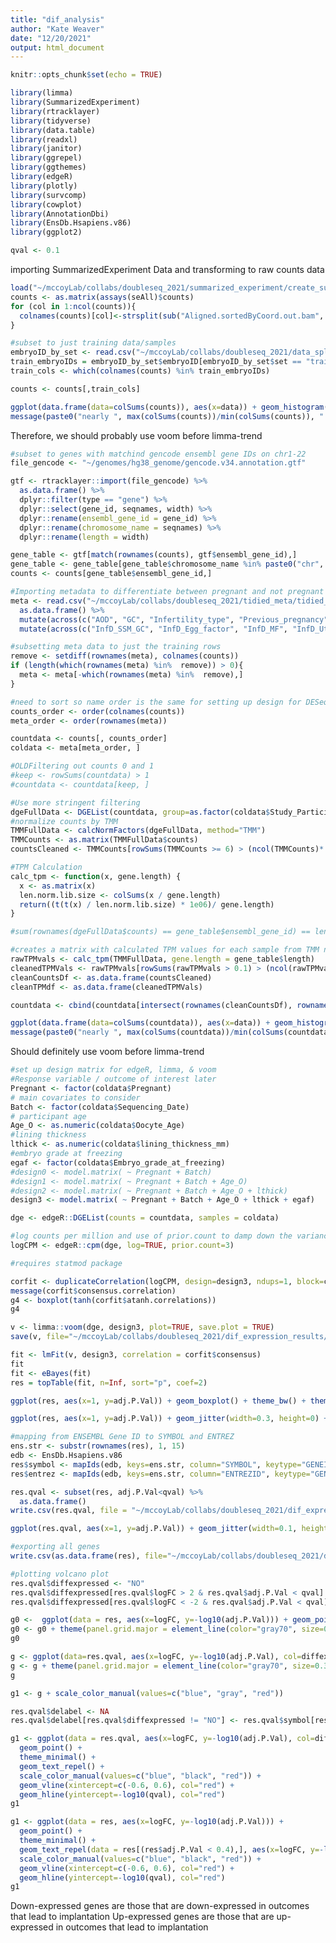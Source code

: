 ```yaml
---
title: "dif_analysis"
author: "Kate Weaver"
date: "12/20/2021"
output: html_document
---
```


```r
knitr::opts_chunk$set(echo = TRUE)
```

```r
library(limma)
library(SummarizedExperiment)
library(rtracklayer)
library(tidyverse)
library(data.table)
library(readxl)
library(janitor)
library(ggrepel)
library(ggthemes)
library(edgeR)
library(plotly)
library(survcomp)
library(cowplot)
library(AnnotationDbi)
library(EnsDb.Hsapiens.v86)
library(ggplot2)
```

```r
qval <- 0.1
```

importing SummarizedExperiment Data and transforming to raw counts data
```r
load("~/mccoyLab/collabs/doubleseq_2021/summarized_experiment/create_summarized_experiment_allNov2021.Rdata")
counts <- as.matrix(assays(seAll)$counts)
for (col in 1:ncol(counts)){
  colnames(counts)[col]<-strsplit(sub("Aligned.sortedByCoord.out.bam", "", colnames(counts)[col]), "_")[[1]][1]
}
```

```r
#subset to just training data/samples
embryoID_by_set <- read.csv("~/mccoyLab/collabs/doubleseq_2021/data_split/embryo_bySet_full_kw_20211217.csv", col.names=c("embryoID", "set"))
train_embryoIDs = embryoID_by_set$embryoID[embryoID_by_set$set == "train"]
train_cols <- which(colnames(counts) %in% train_embryoIDs)

counts <- counts[,train_cols]

ggplot(data.frame(data=colSums(counts)), aes(x=data)) + geom_histogram() + theme_bw() + theme(panel.background = element_blank(), panel.grid = element_blank()) #library size is right-skewed, normal distribution, but fairly variable
message(paste0("nearly ", max(colSums(counts))/min(colSums(counts)), " fold difference between largest and smallest library size for training samples before filtering"))
```

Therefore, we should probably use voom before limma-trend

```r
#subset to genes with matchind gencode ensembl gene IDs on chr1-22
file_gencode <- "~/genomes/hg38_genome/gencode.v34.annotation.gtf"

gtf <- rtracklayer::import(file_gencode) %>% 
  as.data.frame() %>% 
  dplyr::filter(type == "gene") %>% 
  dplyr::select(gene_id, seqnames, width) %>% 
  dplyr::rename(ensembl_gene_id = gene_id) %>% 
  dplyr::rename(chromosome_name = seqnames) %>% 
  dplyr::rename(length = width)

gene_table <- gtf[match(rownames(counts), gtf$ensembl_gene_id),]
gene_table <- gene_table[gene_table$chromosome_name %in% paste0("chr", 1:22),]
counts <- counts[gene_table$ensembl_gene_id,]

```

```r
#Importing metadata to differentiate between pregnant and not pregnant and other main covariates
meta <- read.csv("~/mccoyLab/collabs/doubleseq_2021/tidied_meta/tidied_meta_CREATE_kw_20211217.csv", row.names = 1) %>% 
  as.data.frame() %>% 
  mutate(across(c("AOD", "GC", "Infertility_type", "Previous_pregnancy", "Past_surgical_hist", "Pregnant", "Ongoing_pregnancy", "Final_outcome", "Embryo_grade_at_freezing", "Interpretation", "cDNA_RT_Date", "Library_Prep_Date", "Sequencing_Date", "Study_Participant_ID"), as.factor)) %>%
  mutate(across(c("InfD_SSM_GC", "InfD_Egg_factor", "InfD_MF", "InfD_Uterine_factor", "InfD_TF", "InfD_RPL", "InfD_RIF", "InfD_Unexplained", "PMdH_none", "PMdH_vasculitis", "PMdH_immune", "PMdH_stress_hormones"), as.factor))

#subsetting meta data to just the training rows            
remove <- setdiff(rownames(meta), colnames(counts))
if (length(which(rownames(meta) %in%  remove)) > 0){
  meta <- meta[-which(rownames(meta) %in%  remove),]
}

#need to sort so name order is the same for setting up design for DESeq experiment
counts_order <- order(colnames(counts))
meta_order <- order(rownames(meta))

countdata <- counts[, counts_order]
coldata <- meta[meta_order, ]
```

```r
#OLDFiltering out counts 0 and 1
#keep <- rowSums(countdata) > 1
#countdata <- countdata[keep, ]

#Use more stringent filtering
dgeFullData <- DGEList(countdata, group=as.factor(coldata$Study_Participant_ID))
#normalize counts by TMM
TMMFullData <- calcNormFactors(dgeFullData, method="TMM")
TMMCounts <- as.matrix(TMMFullData$counts)
countsCleaned <- TMMCounts[rowSums(TMMCounts >= 6) > (ncol(TMMCounts)* .2),]

#TPM Calculation
calc_tpm <- function(x, gene.length) {
  x <- as.matrix(x)
  len.norm.lib.size <- colSums(x / gene.length)
  return((t(t(x) / len.norm.lib.size) * 1e06)/ gene.length)
}

#sum(rownames(dgeFullData$counts) == gene_table$ensembl_gene_id) == length(rownames(dgeFullData$counts)) --> TRUE

#creates a matrix with calculated TPM values for each sample from TMM normalized counts and the gene lengths
rawTPMvals <- calc_tpm(TMMFullData, gene.length = gene_table$length)
cleanedTPMVals <- rawTPMvals[rowSums(rawTPMvals > 0.1) > (ncol(rawTPMvals)*.2),]
cleanCountsDf <- as.data.frame(countsCleaned)
cleanTPMdf <- as.data.frame(cleanedTPMVals)

countdata <- cbind(countdata[intersect(rownames(cleanCountsDf), rownames(cleanTPMdf)),])
```

```r
ggplot(data.frame(data=colSums(countdata)), aes(x=data)) + geom_histogram() + theme_bw() + theme(panel.grid = element_blank(), panel.background = element_blank()) #library size is right-skewed, normal distribution, but fairly variable
message(paste0("nearly ", max(colSums(countdata))/min(colSums(countdata)), " fold difference between largest and smallest library size for training samples before filtering"))
```
Should definitely use voom before limma-trend

```r
#set up design matrix for edgeR, limma, & voom
#Response variable / outcome of interest later
Pregnant <- factor(coldata$Pregnant)
# main covariates to consider
Batch <- factor(coldata$Sequencing_Date)
# participant age
Age_O <- as.numeric(coldata$Oocyte_Age)
#lining thickness
lthick <- as.numeric(coldata$lining_thickness_mm)
#embryo grade at freezing
egaf <- factor(coldata$Embryo_grade_at_freezing)
#design0 <- model.matrix( ~ Pregnant + Batch)
#design1 <- model.matrix( ~ Pregnant + Batch + Age_O)
#design2 <- model.matrix( ~ Pregnant + Batch + Age_O + lthick)
design3 <- model.matrix( ~ Pregnant + Batch + Age_O + lthick + egaf)

dge <- edgeR::DGEList(counts = countdata, samples = coldata)

#log counts per million and use of prior.count to damp down the variance of logs of low counts
logCPM <- edgeR::cpm(dge, log=TRUE, prior.count=3)

#requires statmod package

corfit <- duplicateCorrelation(logCPM, design=design3, ndups=1, block=coldata$Study_Participant_ID) # A slow computation
message(corfit$consensus.correlation)
g4 <- boxplot(tanh(corfit$atanh.correlations))
g4

v <- limma::voom(dge, design3, plot=TRUE, save.plot = TRUE)
save(v, file="~/mccoyLab/collabs/doubleseq_2021/dif_expression_results/voomOut_trainSPA_withBatch.Rdata")

fit <- lmFit(v, design3, correlation = corfit$consensus)
fit
fit <- eBayes(fit)
res = topTable(fit, n=Inf, sort="p", coef=2)

ggplot(res, aes(x=1, y=adj.P.Val)) + geom_boxplot() + theme_bw() + theme(panel.grid = element_blank(), panel.background = element_blank()) + xlab("") + theme(axis.text.x=element_blank(), axis.ticks.x=element_blank())

ggplot(res, aes(x=1, y=adj.P.Val)) + geom_jitter(width=0.3, height=0) + theme_bw() + theme(panel.grid = element_blank(), panel.background = element_blank()) + xlab("") + theme(axis.text.x=element_blank(), axis.ticks.x=element_blank())

#mapping from ENSEMBL Gene ID to SYMBOL and ENTREZ
ens.str <- substr(rownames(res), 1, 15)
edb <- EnsDb.Hsapiens.v86
res$symbol <- mapIds(edb, keys=ens.str, column="SYMBOL", keytype="GENEID", multiVals="first")
res$entrez <- mapIds(edb, keys=ens.str, column="ENTREZID", keytype="GENEID", multiVals="first")

res.qval <- subset(res, adj.P.Val<qval) %>% 
  as.data.frame()
write.csv(res.qval, file = "~/mccoyLab/collabs/doubleseq_2021/dif_expression_results/results_trainSPA_dupCor_withBatch.qval.csv")

ggplot(res.qval, aes(x=1, y=adj.P.Val)) + geom_jitter(width=0.1, height=0) + theme_bw() + theme(panel.grid = element_blank(), panel.background = element_blank()) + xlab("") + theme(axis.text.x=element_blank(), axis.ticks.x=element_blank())

#exporting all genes
write.csv(as.data.frame(res), file="~/mccoyLab/collabs/doubleseq_2021/dif_expression_results/results_trainSPA_dupCor_withBatch.all.csv")
```

```r
#plotting volcano plot
res.qval$diffexpressed <- "NO"
res.qval$diffexpressed[res.qval$logFC > 2 & res.qval$adj.P.Val < qval] <- "UP"
res.qval$diffexpressed[res.qval$logFC < -2 & res.qval$adj.P.Val < qval] <- "DOWN"

g0 <-  ggplot(data = res, aes(x=logFC, y=-log10(adj.P.Val))) + geom_point(size=0.5) + theme_classic()
g0 <- g0 + theme(panel.grid.major = element_line(color="gray70", size=0.3, linetype=3)) + geom_vline(xintercept=c(-2,2), col="green4") + geom_hline(yintercept=-log10(qval), col="green4")
g0

g <- ggplot(data=res.qval, aes(x=logFC, y=-log10(adj.P.Val), col=diffexpressed)) + geom_point(size=0.5) + theme_classic()
g <- g + theme(panel.grid.major = element_line(color="gray70", size=0.3, linetype=3)) + geom_vline(xintercept=c(-2,2), col="green4") + geom_hline(yintercept=-log10(qval), col="green4")
g

g1 <- g + scale_color_manual(values=c("blue", "gray", "red"))

res.qval$delabel <- NA
res.qval$delabel[res.qval$diffexpressed != "NO"] <- res.qval$symbol[res.qval$diffexpressed != "NO"]

g1 <- ggplot(data = res.qval, aes(x=logFC, y=-log10(adj.P.Val), col=diffexpressed, label=delabel)) +
  geom_point() +
  theme_minimal() +
  geom_text_repel() +
  scale_color_manual(values=c("blue", "black", "red")) +
  geom_vline(xintercept=c(-0.6, 0.6), col="red") +
  geom_hline(yintercept=-log10(qval), col="red")
g1

g1 <- ggplot(data = res, aes(x=logFC, y=-log10(adj.P.Val))) +
  geom_point() +
  theme_minimal() +
  geom_text_repel(data = res[(res$adj.P.Val < 0.4),], aes(x=logFC, y=-log10(adj.P.Val), label = symbol)) +
  scale_color_manual(values=c("blue", "black", "red")) +
  geom_vline(xintercept=c(-0.6, 0.6), col="red") +
  geom_hline(yintercept=-log10(qval), col="red")
g1
```

Down-expressed genes are those that are down-expressed in outcomes that lead to implantation
Up-expressed genes are those that are up-expressed in outcomes that lead to implantation